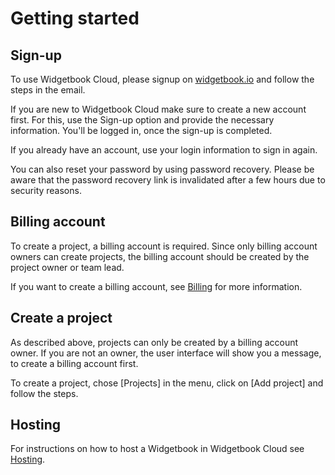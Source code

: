 # Getting started

## Sign-up

To use Widgetbook Cloud, please signup on [widgetbook.io](https://www.widgetbook.io/plans) and follow the steps in the email.

If you are new to Widgetbook Cloud make sure to create a new account first. 
For this, use the Sign-up option and provide the necessary information. 
You'll be logged in, once the sign-up is completed.

If you already have an account, use your login information to sign in again. 

You can also reset your password by using password recovery.
Please be aware that the password recovery link is invalidated after a few hours due to security reasons.

## Billing account

To create a project, a billing account is required. 
Since only billing account owners can create projects, the billing account should be created by the project owner or team lead. 

If you want to create a billing account, see [Billing](/widgetbook-cloud/billing) for more information.

## Create a project

As described above, projects can only be created by a billing account owner.
If you are not an owner, the user interface will show you a message, to create a billing account first.

To create a project, chose [Projects] in the menu, click on [Add project] and follow the steps.

## Hosting

For instructions on how to host a Widgetbook in Widgetbook Cloud see [Hosting](/widgetbook-cloud/hosting).
